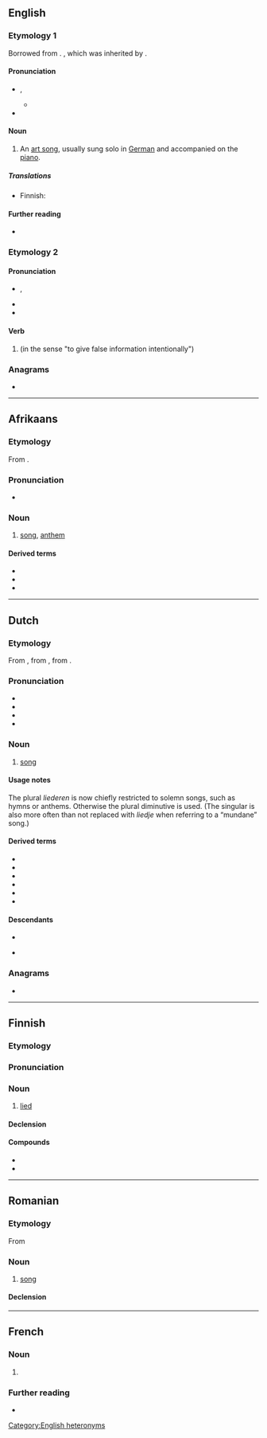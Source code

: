 {{also|Lied}}
==English==

===Etymology 1===
Borrowed from {{bor|en|de|Lied||song}}. {{doublet|en|leed}}, which was inherited by {{cog|ang|leoþ||poem}}.

====Pronunciation====
* {{enPR|lēd}}, {{IPA|en|/liːd/}}
** {{audio|en|LL-Q1860 (eng)-Vealhurl-lied 2.wav|Audio (UK)}}
* {{rhymes|en|iːd|s=1}}

====Noun====
{{en-noun|lieder}}

# {{lb|en|music}} An [[art song]], usually sung solo in [[German]] and accompanied on the [[piano]].

=====Translations=====
{{trans-top|German art song}}
* Finnish: {{t+|fi|lied}}
{{trans-mid}}
{{trans-bottom}}

====Further reading====
* {{pedia}}

===Etymology 2===
{{nonlemma}}

====Pronunciation====
* {{enPR|līd}}, {{IPA|en|/laɪd/}}
* {{audio|en|LL-Q1860 (eng)-Vealhurl-lied.wav |Audio (UK)}}
* {{rhymes|en|aɪd|s=1}}

====Verb====
{{head|en|verb form}}

# {{en-past of|lie|id=false}} (in the sense "to give false information intentionally")

===Anagrams===
* {{anagrams|en|a=deil|Diel|IDLE|Idle|Lide|deli|diel|eild|idle}}

[[Category:English heteronyms]]

----

==Afrikaans==
{{wikipedia|lang=af}}

===Etymology===
From {{bor|af|nl|lied}}.

===Pronunciation===
* {{audio|af|LL-Q14196 (afr)-Anon1314-lied.wav|Audio}}

===Noun===
{{af-noun|liedere|liedjie}}

# [[song]], [[anthem]]

====Derived terms====
* {{l|af|klaaglied}}
* {{l|af|treurlied}}
* {{l|af|volkslied}}

----

==Dutch==
{{wikipedia|lang=nl}}

===Etymology===
From {{inh|nl|dum|liet}}, from {{inh|nl|odt|*lioth}}, from {{inh|nl|gem-pro|*leuþą}}.

===Pronunciation===
* {{IPA|nl|/lit/}}
* {{audio|nl|Nl-lied.ogg}}
* {{rhymes|nl|it|s=1}}
* {{homophones|nl|liet}}

===Noun===
{{nl-noun|n|-eren|liedje}}

# [[song]]

====Usage notes====
The plural ''liederen'' is now chiefly restricted to solemn songs, such as hymns or anthems. Otherwise the plural diminutive {{m|nl|liedjes}} is used. (The singular is also more often than not replaced with ''liedje'' when referring to a “mundane” song.)

====Derived terms====
* {{l|nl|kerstlied}}
* {{l|nl|levenslied}}
* {{l|nl|loflied}}
* {{l|nl|strijdlied}}
* {{l|nl|treurlied}}
* {{l|nl|volkslied}}

====Descendants====
* {{desc|af|lied}}
* {{desc|dcr|liederen}} {{q|from the plural}}

===Anagrams===
* {{l|nl|leid}}

----

==Finnish==

===Etymology===
{{bor|fi|de|Lied||lied}}

===Pronunciation===
{{fi-p|liid}}

===Noun===
{{fi-noun}}

# [[#English|lied]] {{gloss|type of German art song}}

====Declension====
{{fi-decl-risti|i=0|lied|||ä}}

====Compounds====
* {{l|fi|liedkonsertti}}
* {{l|fi|liedlaulaja}}

----

==Romanian==

===Etymology===
From {{bor|ro|de|Lied}}

===Noun===
{{ro-noun|n|lieduri}}

# [[song]]

====Declension====
{{ro-noun-n-uri}}
----
==French==

===Noun===
{{fr-noun|m}}

# {{l|en|lied}} {{gloss|song}}

===Further reading===
* {{R:TLFi}}